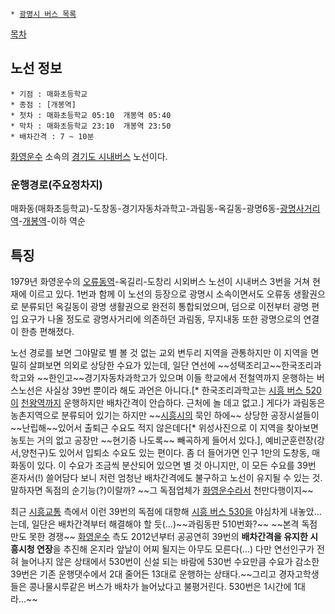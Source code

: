  * [[광명시 버스 목록]]

[[목차]]
== 노선 정보 ==
 * 기점 : 매화초등학교
 * 종점 : [개봉역] 
 * 첫차 : 매화초등학교 05:10  개봉역 05:40
 * 막차 : 매화초등학교 23:10  개봉역 23:50
 * 배차간격 : 7 ~ 10분

[[화영운수]] 소속의 [[경기도 시내버스]] 노선이다.

=== 운행경로(주요정차지) ===
매화동(매화초등학교)-도창동-경기자동차과학고-과림동-옥길동-광명6동-[[광명사거리역]]-[[개봉역]]-이하 역순

== 특징 ==

1979년 화영운수의 [[오류동역]]-옥길리-도창리 시외버스 노선이 시내버스 3번을 거쳐 현재에 이르고 있다. 1번과 함께 이 노선의 등장으로 광명시 소속이면서도 오류동 생활권으로 분류되던 옥길동이 광명 생활권으로 완전히 통합되었으며, 덤으로 이전부터 광명 편입 요구가 나올 정도로 광명사거리에 의존하던 과림동, 무지내동 또한 광명으로의 연결이 한층 편해졌다.

노선 경로를 보면 그야말로 별 볼 것 없는 교외 변두리 지역을 관통하지만 이 지역을 면밀히 살펴보면 의외로 상당한 수요가 있는데, 일단 연선에 ~~성택조리고~~한국조리과학고와 ~~한인고~~경기자동차과학고가 있으며 이들 학교에서 전철역까지 운행하는 버스노선은 사실상 39번 뿐이라 해도 과언은 아니다.[* 한국조리과학고는 [[시흥 버스 520]]이 [[천왕역]]까지 운행하지만 배차간격이 안습하다. 근처에 놀 데고 없고.] 게다가 과림동은 농촌지역으로 분류되어 있기는 하지만 ~~[[시흥시]]의 묵인 하에~~ 상당한 공장시설들이 ~~난립해~~있어서 출퇴근 수요도 적지 않은데다[* 위성사진으로 이 지역을 찾아보면 농토는 거의 없고 공장만 ~~현기증 나도록~~ 빼곡하게 들어서 있다.], 예비군훈련장(강서,양천구)도 있어서 입퇴소 수요도 있는 편이다. 좀 더 들어가면 인구 1만의 도창동, 매화동이 있다. 이 수요가 조금씩 분산되어 있으면 별 것 아니지만, 이 모든 수요를 39번 혼자서(!) 쓸어담다 보니 저런 엄청난 배차간격에도 불구하고 노선이 유지될 수 있는 것. 말하자면 독점의 순기능(?)이랄까? ~~그 독점업체가 [[화영운수]]라서 천만다행이지~~

최근 [[시흥교통]] 측에서 이런 39번의 독점에 대항해 [[시흥 버스 530]]을 야심차게 내놓았...는데, 일단은 배차간격부터 해결해야 할 듯(...)~~과림동판 510번화?~~ ~~본격 독점만도 못한 경쟁~~ [[화영운수]] 측도 2012년부터 공공연히 39번의 '''배차간격을 유지한 시흥시청 연장'''을 추진해 온지라 앞날이 어찌 될지는 아무도 모른다(...) 다만 연선인구가 전혀 늘어나지 않은 상태에서 530번이 신설 되는 바람에 530번 수요만큼 수요가 감소한 39번은 기존 운행댓수에서 2대 줄어든 13대로 운행하는 상태다.~~그리고 경자고학생들은 콩나물시루같은 버스가 배차가 늘어났다고 불평거린다. 530번은 1시간에 1대라...~~
